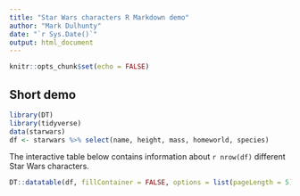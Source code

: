 ```yaml
---
title: "Star Wars characters R Markdown demo"
author: "Mark Dulhunty"
date: "`r Sys.Date()`"
output: html_document
---
```


```r
knitr::opts_chunk$set(echo = FALSE)
```

## Short demo

```r
library(DT)
library(tidyverse)
data(starwars)
df <- starwars %>% select(name, height, mass, homeworld, species)
```

The interactive table below contains information about `r nrow(df)` different Star Wars characters. 

```r
DT::datatable(df, fillContainer = FALSE, options = list(pageLength = 5))
```

